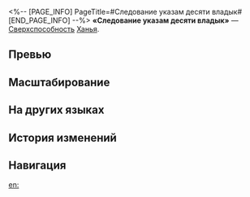 <%-- [PAGE_INFO]
PageTitle=#Следование указам десяти владык#
[END_PAGE_INFO] --%>
{{Навык Инфобокс
|Название         = Следование указам десяти владык
|Изображение      = Навык Следование указам десяти владык.png
|Персонаж         = Ханья
|Тип              = Сверхспособность
|Тэг              = Усиление
|УронСтойк        = 
|ЭнергияГен       = 5
|Энергия          = 140
|Длительность     = 
|Описание         = Повышает скорость выбранного союзника на {{Цвет|Выделенный|15%—21%}} от скорости Ханья, а также повышает его силу атаки на {{Цвет|Выделенный|36%—64,8%}} на 2 хода.
|Свойство1        = 
|Масштабирование1 = 
}}
'''«Следование указам десяти владык»''' — [[Сверхспособность]] [[Ханья]].

==Превью==
{{Превью
|Файл = Следование указам десяти владык Превью
}}

==Масштабирование==
{{Масштабирование навыка
|36%;38.4%;40.8%;43.2%;45.6%;48%;51%;54%;57%;60%;62.4%;64.8%;67.2%;69.6%;72%
|15%;15.5%;16%;16.5%;17%;17.5%;18.13%;18.75%;19.38%;20%;20.5%;21%;21.5%;22%;22.5%
}}

==На других языках==
{{На других языках
|en   = Ten-Lords' Decree, All Shall Obey
|zhs  = 十王敕令，遍土遵行
|zht  = 十王敕令，遍土遵行
|ja   = {{Rubi|十王|じゅうおう}}の{{Rubi|勅令|ちょくれい}}、{{Rubi|遍|あまね}}く{{Rubi|遵行|じゅんこう}}せよ
|ko   = 시왕의 칙령, 모두 복종하라
|es   = Decreto de los Diez Líderes, todos obedecerán
|fr   = Sentence universelle
|ru   = Следование указам десяти владык
|th   = Ten-Lords' Decree, All Shall Obey
|vi   = Sắc Lệnh Thập Vương, Đồng Loạt Thi Hành
|de   = Bedingungsloser Gehorsam
|id   = Ten-Lords' Decree, All Shall Obey
|pt   = Decreto dos Três Senhores, Todos Devem Obedecer
}}

==История изменений==
{{История изменений|3.5}}

==Навигация==
{{Навык Навбокс|Ханья}}

[[en:]]
